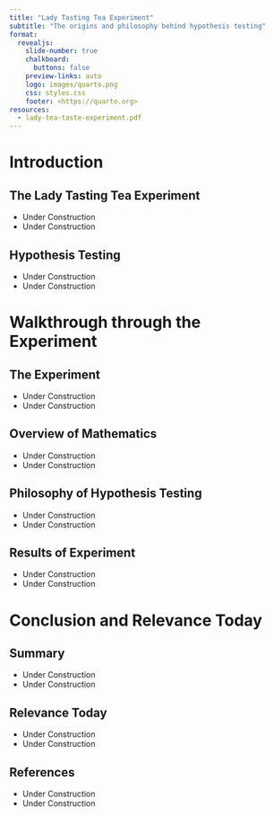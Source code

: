 ```yaml
---
title: "Lady Tasting Tea Experiment"
subtitle: "The origins and philosophy behind hypothesis testing"
format:
  revealjs: 
    slide-number: true
    chalkboard: 
      buttons: false
    preview-links: auto
    logo: images/quarto.png
    css: styles.css
    footer: <https://quarto.org>
resources:
  - lady-tea-taste-experiment.pdf
---
```



# Introduction 

## The Lady Tasting Tea Experiment 

- Under Construction
- Under Construction 

## Hypothesis Testing 

- Under Construction
- Under Construction 


# Walkthrough through the Experiment

## The Experiment 

- Under Construction
- Under Construction 

## Overview of Mathematics 

- Under Construction
- Under Construction

## Philosophy of Hypothesis Testing 

- Under Construction 
- Under Construction 

## Results of Experiment 

- Under Construction 
- Under Construction 


# Conclusion and Relevance Today 

## Summary 

- Under Construction
- Under Construction 

## Relevance Today 

- Under Construction
- Under Construction 

## References 

- Under Construction 
- Under Construction 